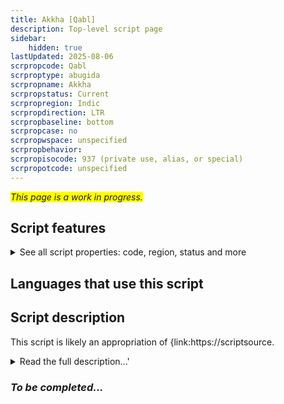 ```yaml
---
title: Akkha [Qabl]
description: Top-level script page
sidebar:
    hidden: true
lastUpdated: 2025-08-06
scrpropcode: Qabl
scrproptype: abugida
scrpropname: Akkha
scrpropstatus: Current
scrpropregion: Indic
scrpropdirection: LTR
scrpropbaseline: bottom
scrpropcase: no
scrpropwspace: unspecified
scrpropbehavior: 
scrpropisocode: 937 (private use, alias, or special)
scrpropotcode: unspecified
---
```


<span style='background-color:yellow'>_This page is a work in progress._</span>


## Script features

<details>
<summary> See all script properties: code, region, status and more</summary>
<ScriptInfo />
</details>

## Languages that use this script

<WsList script='Qabl' wsMax='5' />

## Script description

This script is likely an appropriation of {link:https://scriptsource.

<details><summary>Read the full description...'</summary>_Not yet available._</details>

### _To be completed..._

